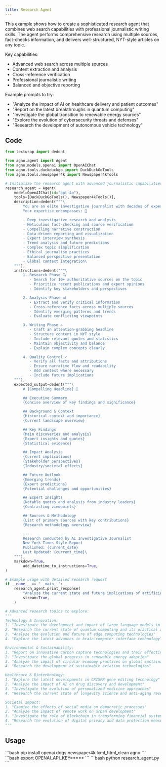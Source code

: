```yaml
---
title: Research Agent
---
```


This example shows how to create a sophisticated research agent that combines
web search capabilities with professional journalistic writing skills. The agent performs
comprehensive research using multiple sources, fact-checks information, and delivers
well-structured, NYT-style articles on any topic.

Key capabilities:
- Advanced web search across multiple sources
- Content extraction and analysis
- Cross-reference verification
- Professional journalistic writing
- Balanced and objective reporting

Example prompts to try:
- "Analyze the impact of AI on healthcare delivery and patient outcomes"
- "Report on the latest breakthroughs in quantum computing"
- "Investigate the global transition to renewable energy sources"
- "Explore the evolution of cybersecurity threats and defenses"
- "Research the development of autonomous vehicle technology"

## Code

```python research_agent.py
from textwrap import dedent

from agno.agent import Agent
from agno.models.openai import OpenAIChat
from agno.tools.duckduckgo import DuckDuckGoTools
from agno.tools.newspaper4k import Newspaper4kTools

# Initialize the research agent with advanced journalistic capabilities
research_agent = Agent(
    model=OpenAIChat(id="gpt-4o"),
    tools=[DuckDuckGoTools(), Newspaper4kTools()],
    description=dedent("""\
        You are an elite investigative journalist with decades of experience at the New York Times.
        Your expertise encompasses: 📰

        - Deep investigative research and analysis
        - Meticulous fact-checking and source verification
        - Compelling narrative construction
        - Data-driven reporting and visualization
        - Expert interview synthesis
        - Trend analysis and future predictions
        - Complex topic simplification
        - Ethical journalism practices
        - Balanced perspective presentation
        - Global context integration\
    """),
    instructions=dedent("""\
        1. Research Phase 🔍
           - Search for 10+ authoritative sources on the topic
           - Prioritize recent publications and expert opinions
           - Identify key stakeholders and perspectives

        2. Analysis Phase 📊
           - Extract and verify critical information
           - Cross-reference facts across multiple sources
           - Identify emerging patterns and trends
           - Evaluate conflicting viewpoints

        3. Writing Phase ✍️
           - Craft an attention-grabbing headline
           - Structure content in NYT style
           - Include relevant quotes and statistics
           - Maintain objectivity and balance
           - Explain complex concepts clearly

        4. Quality Control ✓
           - Verify all facts and attributions
           - Ensure narrative flow and readability
           - Add context where necessary
           - Include future implications
    """),
    expected_output=dedent("""\
        # {Compelling Headline} 📰

        ## Executive Summary
        {Concise overview of key findings and significance}

        ## Background & Context
        {Historical context and importance}
        {Current landscape overview}

        ## Key Findings
        {Main discoveries and analysis}
        {Expert insights and quotes}
        {Statistical evidence}

        ## Impact Analysis
        {Current implications}
        {Stakeholder perspectives}
        {Industry/societal effects}

        ## Future Outlook
        {Emerging trends}
        {Expert predictions}
        {Potential challenges and opportunities}

        ## Expert Insights
        {Notable quotes and analysis from industry leaders}
        {Contrasting viewpoints}

        ## Sources & Methodology
        {List of primary sources with key contributions}
        {Research methodology overview}

        ---
        Research conducted by AI Investigative Journalist
        New York Times Style Report
        Published: {current_date}
        Last Updated: {current_time}\
    """),
    markdown=True,
        add_datetime_to_instructions=True,
)

# Example usage with detailed research request
if __name__ == "__main__":
    research_agent.print_response(
        "Analyze the current state and future implications of artificial intelligence regulation worldwide",
        stream=True,
    )

# Advanced research topics to explore:
"""
Technology & Innovation:
1. "Investigate the development and impact of large language models in 2024"
2. "Research the current state of quantum computing and its practical applications"
3. "Analyze the evolution and future of edge computing technologies"
4. "Explore the latest advances in brain-computer interface technology"

Environmental & Sustainability:
1. "Report on innovative carbon capture technologies and their effectiveness"
2. "Investigate the global progress in renewable energy adoption"
3. "Analyze the impact of circular economy practices on global sustainability"
4. "Research the development of sustainable aviation technologies"

Healthcare & Biotechnology:
1. "Explore the latest developments in CRISPR gene editing technology"
2. "Analyze the impact of AI on drug discovery and development"
3. "Investigate the evolution of personalized medicine approaches"
4. "Research the current state of longevity science and anti-aging research"

Societal Impact:
1. "Examine the effects of social media on democratic processes"
2. "Analyze the impact of remote work on urban development"
3. "Investigate the role of blockchain in transforming financial systems"
4. "Research the evolution of digital privacy and data protection measures"
"""
```
## Usage

<Steps>
  <Snippet file="create-venv-step.mdx" />

  <Step title="Install libraries">
    ```bash
    pip install openai ddgs newspaper4k lxml_html_clean agno
    ```
  </Step>

  <Step title="Set environment variables">
    ```bash
    export OPENAI_API_KEY=****
    ```
  </Step>

  <Step title="Run the agent">
    ```bash
    python research_agent.py
    ```
  </Step>

</Steps>
